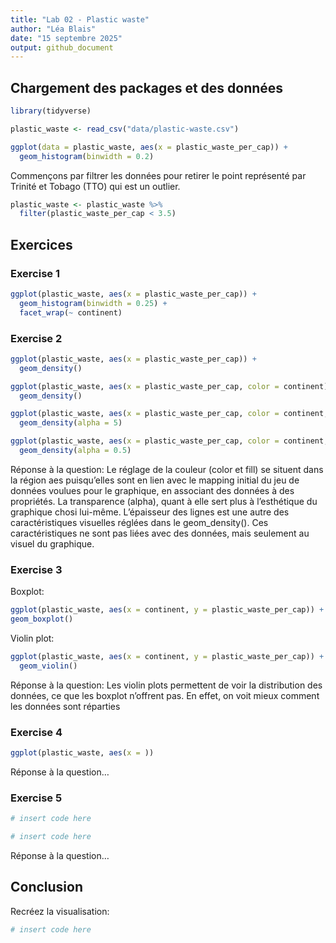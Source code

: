 ```yaml
---
title: "Lab 02 - Plastic waste"
author: "Léa Blais"
date: "15 septembre 2025"
output: github_document
---
```


## Chargement des packages et des données

```r
library(tidyverse) 
```

```r
plastic_waste <- read_csv("data/plastic-waste.csv")
```

```r
ggplot(data = plastic_waste, aes(x = plastic_waste_per_cap)) +
  geom_histogram(binwidth = 0.2)
```
Commençons par filtrer les données pour retirer le point représenté par Trinité et Tobago (TTO) qui est un outlier.

```r
plastic_waste <- plastic_waste %>%
  filter(plastic_waste_per_cap < 3.5)
```


## Exercices

### Exercise 1

```r
ggplot(plastic_waste, aes(x = plastic_waste_per_cap)) +
  geom_histogram(binwidth = 0.25) +
  facet_wrap(~ continent)
```

### Exercise 2

```r
ggplot(plastic_waste, aes(x = plastic_waste_per_cap)) +
  geom_density()
```
```r
ggplot(plastic_waste, aes(x = plastic_waste_per_cap, color = continent)) +
  geom_density()
```
```r
ggplot(plastic_waste, aes(x = plastic_waste_per_cap, color = continent, fill = continent)) +
  geom_density(alpha = 5)
```
```r
ggplot(plastic_waste, aes(x = plastic_waste_per_cap, color = continent, fill = continent)) +
  geom_density(alpha = 0.5)
```

Réponse à la question: Le réglage de la couleur (color et fill) se situent dans la région aes puisqu'elles sont en lien avec le mapping initial du jeu de données voulues pour le graphique, en associant des données à des propriétés. La transparence (alpha), quant à elle sert plus à l'esthétique du graphique chosi lui-même. L'épaisseur des lignes est une autre des caractéristiques visuelles réglées dans le geom_density(). Ces caractéristiques ne sont pas liées avec des données, mais seulement au visuel du graphique. 

### Exercise 3

Boxplot:

```r
ggplot(plastic_waste, aes(x = continent, y = plastic_waste_per_cap)) +
geom_boxplot()
```

Violin plot:

```r
ggplot(plastic_waste, aes(x = continent, y = plastic_waste_per_cap)) +
  geom_violin()
```

Réponse à la question: Les violin plots permettent de voir la distribution des données, ce que les boxplot n'offrent pas. En effet, on voit mieux comment les données sont réparties

### Exercise 4


```r
ggplot(plastic_waste, aes(x = ))
```

Réponse à la question...

### Exercise 5


```r
# insert code here
```

```r
# insert code here
```

Réponse à la question...

## Conclusion

Recréez la visualisation:

```r
# insert code here
```
